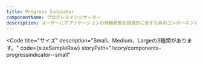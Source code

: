 ```yaml
---
title: Progress Indicator
componentName: プログレスインジケーター
description: ユーザーにアプリケーションの待機状態を視覚的に示すためのコンポーネントです。
---
```



<Code
  title="サイズ"
  description="Small、Medium、Largeの3種類があります。"
  code={sizeSampleRaw}
  storyPath="/story/components-progressindicator--small"
>
  <SizeSample client:load />
</Code>
